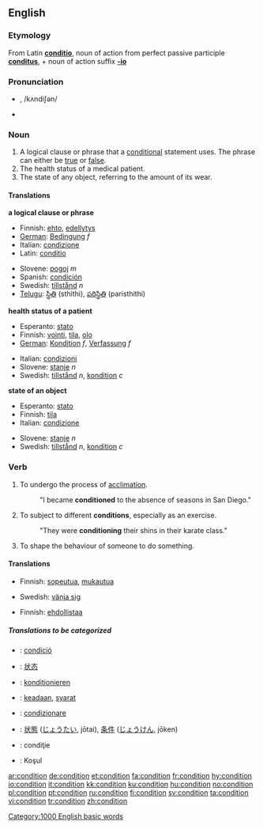==English==

{{rank|generally|ago|easily|685|condition|sleep|ex|mere}}

===Etymology===
From Latin '''[[conditio]]''', noun of action from perfect passive participle '''[[conditus]]''', + noun of action suffix '''[[-io]]'''

===Pronunciation===
* {{IPA|/kɒndiʃən/}}, /kʌndiʃən/
* {{audio|en-us-condition.ogg|Audio (US)}}

===Noun===
{{en-noun}}

# A logical clause or phrase that a [[conditional]] statement uses.  The phrase can either be [[true]] or [[false]].
# The health status of a medical patient.
# The state of any object, referring to the amount of its wear.

====Translations====
'''a logical clause or phrase'''
{{top}}
*Finnish: [[ehto]], [[edellytys]]
*[[w:German language|German]]: [[Bedingung]] ''f''
*Italian: [[condizione]] {{f}}
*Latin: [[conditio]]  {{f}}
{{mid}}
*Slovene: [[pogoj]] ''m''
*Spanish:  [[condición]] {{f}}
*Swedish: [[tillstånd]] ''n''
*[[Telugu]]: [[స్థితి]] (sthithi), [[పరిస్థితి]] (paristhithi)
{{bottom}}

'''health status of a patient'''
{{top}}
*Esperanto: [[stato]]
*Finnish: [[vointi]], [[tila]], [[olo]]
*[[w:German language|German]]: [[Kondition]] ''f'', [[Verfassung]] ''f''
{{mid}}
*Italian: [[condizioni]] {{p}} {{f}}
*Slovene: [[stanje]] ''n''
*Swedish: [[tillstånd]] ''n'', [[kondition]] ''c''
{{bottom}}

'''state of an object'''
{{top}}
*Esperanto: [[stato]]
*Finnish: [[tila]]
*Italian: [[condizione]] {{f}}
{{mid}}
*Slovene: [[stanje]] ''n''
*Swedish: [[tillstånd]] ''n'', [[kondition]] ''c''
{{bottom}}

===Verb===
{{en-verb}}

# To undergo the process of [[acclimation]].
#:"I became '''conditioned''' to the absence of seasons in San Diego."
# To subject to different '''conditions''', especially as an exercise.
#:"They were '''conditioning''' their shins in their karate class."
# To shape the behaviour of someone to do something.

====Translations====
{{trans-top|To undergo the process of acclimation}}
*Finnish: [[sopeutua]], [[mukautua]]
{{trans-mid}}
*Swedish: [[vänja sig]]
{{trans-bottom}}

{{trans-top|To subject to different conditions}}
{{trans-mid}}
{{trans-bottom}}

{{trans-top|To shape the behaviour of someone to do something}}
*Finnish: [[ehdollistaa]]
{{trans-mid}}
{{trans-bottom}}

=====Translations to be categorized=====
{{checktrans}}
{{top}}
*{{ttbc|Catalan}}: [[condició]]
*{{ttbc|Chinese}}: [[状态]]
*{{ttbc|German}}: [[konditionieren]]
*{{ttbc|Indonesian}}: [[ada|keadaan]], [[syarat]]
{{mid}}
*{{ttbc|Italian}}: [[condizionare]]
*{{ttbc|Japanese}}: [[状態]] ([[じょうたい]], jōtai), [[条件]] ([[じょうけん]], jōken)
*{{ttbc|Romanian}}: condiţie
*{{ttbc|Turkish}}: Koşul
{{bottom}}

[[Category:1000 English basic words]]

[[ar:condition]]
[[de:condition]]
[[et:condition]]
[[fa:condition]]
[[fr:condition]]
[[hy:condition]]
[[io:condition]]
[[it:condition]]
[[kk:condition]]
[[ku:condition]]
[[hu:condition]]
[[no:condition]]
[[pl:condition]]
[[pt:condition]]
[[ru:condition]]
[[fi:condition]]
[[sv:condition]]
[[ta:condition]]
[[vi:condition]]
[[tr:condition]]
[[zh:condition]]